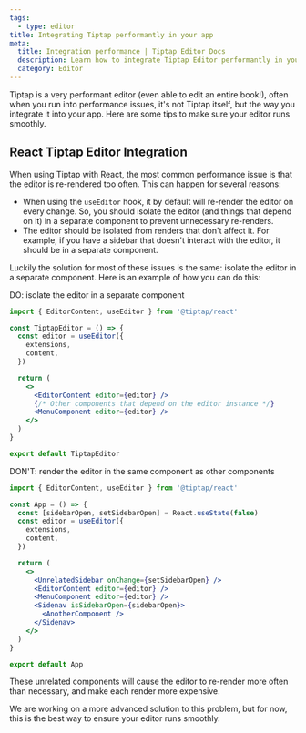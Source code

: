```yaml
---
tags:
  - type: editor
title: Integrating Tiptap performantly in your app
meta:
  title: Integration performance | Tiptap Editor Docs
  description: Learn how to integrate Tiptap Editor performantly in your app. More in the docs!
  category: Editor
---
```



Tiptap is a very performant editor (even able to edit an entire book!), often when you run into performance issues, it's not Tiptap itself, but the way you integrate it into your app. Here are some tips to make sure your editor runs smoothly.

## React Tiptap Editor Integration

When using Tiptap with React, the most common performance issue is that the editor is re-rendered too often. This can happen for several reasons:

- When using the `useEditor` hook, it by default will re-render the editor on every change. So, you should isolate the editor (and things that depend on it) in a separate component to prevent unnecessary re-renders.
- The editor should be isolated from renders that don't affect it. For example, if you have a sidebar that doesn't interact with the editor, it should be in a separate component.

Luckily the solution for most of these issues is the same: isolate the editor in a separate component. Here is an example of how you can do this:

DO: isolate the editor in a separate component

```jsx
import { EditorContent, useEditor } from '@tiptap/react'

const TiptapEditor = () => {
  const editor = useEditor({
    extensions,
    content,
  })

  return (
    <>
      <EditorContent editor={editor} />
      {/* Other components that depend on the editor instance */}
      <MenuComponent editor={editor} />
    </>
  )
}

export default TiptapEditor
```

DON'T: render the editor in the same component as other components

```jsx
import { EditorContent, useEditor } from '@tiptap/react'

const App = () => {
  const [sidebarOpen, setSidebarOpen] = React.useState(false)
  const editor = useEditor({
    extensions,
    content,
  })

  return (
    <>
      <UnrelatedSidebar onChange={setSidebarOpen} />
      <EditorContent editor={editor} />
      <MenuComponent editor={editor} />
      <Sidenav isSidebarOpen={sidebarOpen}>
        <AnotherComponent />
      </Sidenav>
    </>
  )
}

export default App
```

These unrelated components will cause the editor to re-render more often than necessary, and make each render more expensive.

We are working on a more advanced solution to this problem, but for now, this is the best way to ensure your editor runs smoothly.
